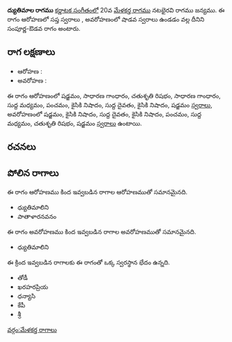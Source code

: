 {{Infobox ragam
	| name          	= ద్యుతిమాల
	| synonym	    	= 
	| mela          	= 
	| chakra        	= 
	| janaka        	= 
	| type          	= సంపూర్ణ-శాడవ
	| arohanam      	= {{svaraC|S|G2|R2|G2|M1|P|N2|D1|N2|S'}} 
	| avarohanam    	= {{svaraC|S'|N2|D1|N2|P|M1|R2|S}}
	| jeeva         	=
	| chhaya        	=
	| nyasa         	=
	| vishesha      	= 
	| equivalent  		= 
}}
{{కర్ణాటక సంగీత రాగాలు}}
'''ద్యుతిమాల రాగము''' [[కర్ణాటక సంగీతం]]లో 20వ [[మేళకర్త రాగము]] నటభైరవి రాగము జన్యము.  ఈ రాగం ఆరోహణలో సప్త స్వరాలు , అవరోహణంలో షాడవ స్వరాలు ఉండడం వల్ల దీనిని సంపూర్ణ-ఔడవ రాగం అంటారు.


==రాగ లక్షణాలు==


* ఆరోహణ : {{svaraC|S|G2|R2|G2|M1|P|N2|D1|N2|S'}} 
* అవరోహణ : {{svaraC|S'|N2|D1|N2|P|M1|R2|S}}

ఈ రాగం ఆరోహణంలో షడ్జమం, సాధారణ గాంధారం, చతుశృతి రిషభం, సాధారణ గాంధారం, సుద్ద మధ్యమం, పంచమం, కైసికి నిషాదం, సుద్ద దైవతం, కైసికి నిషాదం, షడ్జమం [[స్వరాలు]], అవరోహణంలో షడ్జమం, కైసికి నిషాదం, సుద్ద దైవతం, కైసికి నిషాదం, పంచమం, సుద్ద మధ్యమం, చతుశృతి రిషభం, షడ్జమం [[స్వరాలు]] ఉంటాయి.

==రచనలు==



==పోలిన రాగాలు==
ఈ రాగం ఆరోహణము కింద ఇవ్వబడిన రాగాల ఆరోహణముతో సమానమైనది.
* ధ్యుతిమాలిని
* పాతాళారనవనం

ఈ రాగం అవరోహణము కింద ఇవ్వబడిన రాగాల అవరోహణముతో సమానమైనది.
* ధ్యుతిమాలిని

ఈ క్రింద ఇవ్వబడిన రాగాలకు ఈ రాగంతో ఒక్క స్వరస్థాన భేదం ఉన్నది.
* తోడీ
* ఖరహరప్రియ
* ధన్యాసి
* కేపీ
* శ్రీ



[[వర్గం:మేళకర్త రాగాలు]]